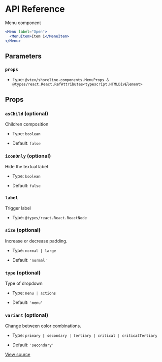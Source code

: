 # API Reference

Menu component

```jsx
<Menu label="Open">
  <MenuItem>Item 1</MenuItem>
</Menu>
```

## Parameters

### `props`

- Type: `@vtex/shoreline-components.MenuProps & @types/react.React.RefAttributes<typescript.HTMLDivElement>`

## Props

### `asChild` (optional)

Children composition

- Type: `boolean`

- Default: `false`

### `iconOnly` (optional)

Hide the textual label

- Type: `boolean`

- Default: `false`

### `label`

Trigger label

- Type: `@types/react.React.ReactNode`

### `size` (optional)

Increase or decrease padding.

- Type: `normal | large`

- Default: `'normal'`

### `type` (optional)

Type of dropdown

- Type: `menu | actions`

- Default: `'menu'`

### `variant` (optional)

Change between color combinations.

- Type: `primary | secondary | tertiary | critical | criticalTertiary`

- Default: `'secondary'`

[View source](https://github.com/vtex/shoreline/blob/805f4f49a/packages/components/src/menu/menu.tsx#L22)
